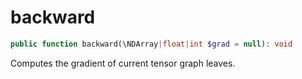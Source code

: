 # backward

```php
public function backward(\NDArray|float|int $grad = null): void
```

Computes the gradient of current tensor graph leaves.
